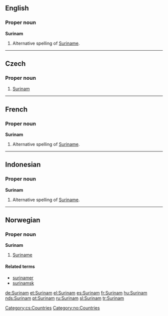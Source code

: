 ==English==

===Proper noun===
'''Surinam'''
# Alternative spelling of [[Suriname]].

----
==Czech==

===Proper noun===
{{cs-proper noun|g=m}}

# [[#English|Surinam]]

[[Category:cs:Countries]]
----

==French==

===Proper noun===
'''Surinam'''
# Alternative spelling of [[Suriname]].

----
==Indonesian==

===Proper noun===
'''Surinam'''
# Alternative spelling of [[Suriname]].

----
==Norwegian==
===Proper noun===
[[Category:no:Countries]]
'''Surinam'''
#[[Suriname]]
====Related terms====
*[[surinamer]]
*[[surinamsk]]

[[de:Surinam]]
[[et:Surinam]]
[[el:Surinam]]
[[es:Surinam]]
[[fr:Surinam]]
[[hu:Surinam]]
[[nds:Surinam]]
[[pt:Surinam]]
[[ru:Surinam]]
[[sl:Surinam]]
[[tr:Surinam]]